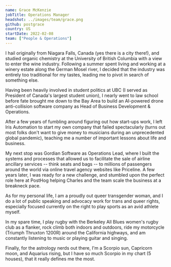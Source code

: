 ```yaml
---
name: Grace McKenzie
jobTitle: Operations Manager
headshot: ../images/team/grace.png
github: postgrace
country: US
startDate: 2022-02-08
team: ["People & Operations"]
---
```


I hail originally from Niagara Falls, Canada (yes there is a city there!), and studied organic chemistry at the University of British Columbia with a view to enter the wine industry. Following a summer spent living and working at a winery estate along the German Mosel river, I decided that the industry was entirely too traditional for my tastes, leading me to pivot in search of something else.

Having been heavily involved in student politics at UBC (I served as President of Canada's largest student union), I nearly went to law school before fate brought me down to the Bay Area to build an AI-powered drone anti-collision software company as Head of Business Development & Operations. 

After a few years of fumbling around figuring out how start-ups work, I left Iris Automation to start my own company that failed spectacularly (turns out most folks don't want to give money to musicians during an unprecedented global pandemic), teaching me a number of important lessons about life and business.

My next stop was Gordian Software as Operations Lead, where I built the systems and processes that allowed us to facilitate the sale of airline ancillary services -- think seats and bags -- to millions of passengers around the world via online travel agency websites like Priceline. A few years later, I was ready for a new challenge, and stumbled upon the perfect role here at PostHog helping Charles and the team scale the business at a breakneck pace.

As for my personal life, I am a proudly out queer transgender woman, and I do a lot of public speaking and advocacy work for trans and queer rights, especially focused currently on the right to play sports as an avid athlete myself. 

In my spare time, I play rugby with the Berkeley All Blues women's rugby club as a flanker, rock climb both indoors and outdoors, ride my motorcycle (Triumph Thruxton 1200R) around the California highways, and am constantly listening to music or playing guitar and singing.

Finally, for the astrology nerds out there, I'm a Scorpio sun, Capricorn moon, and Aquarius rising, but I have so much Scorpio in my chart (5 houses), that it really defines me the most.
